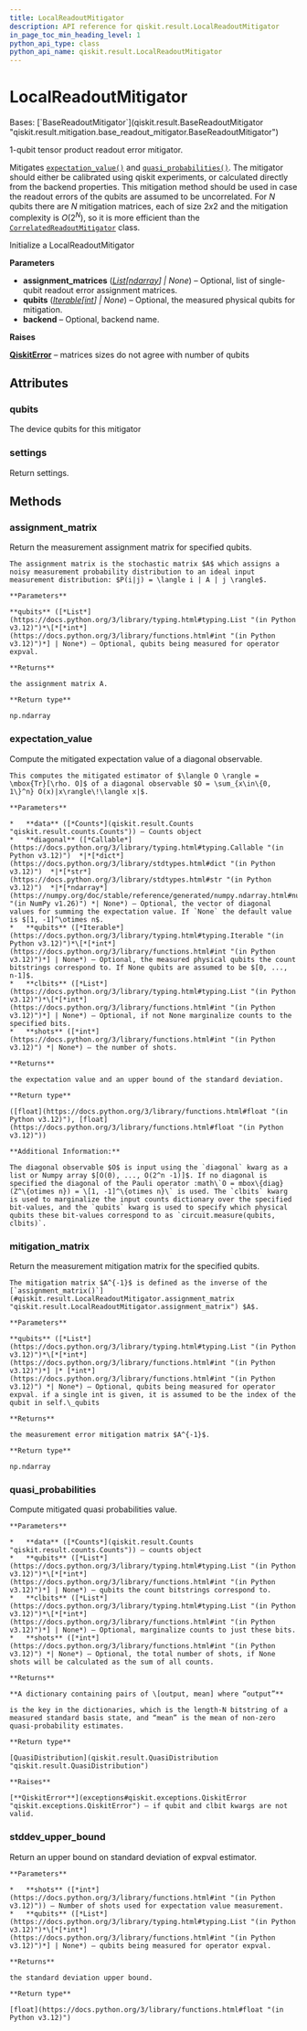```yaml
---
title: LocalReadoutMitigator
description: API reference for qiskit.result.LocalReadoutMitigator
in_page_toc_min_heading_level: 1
python_api_type: class
python_api_name: qiskit.result.LocalReadoutMitigator
---
```


# LocalReadoutMitigator

<Class id="qiskit.result.LocalReadoutMitigator" github="https://github.com/qiskit/qiskit/tree/stable/0.25/qiskit/result/mitigation/local_readout_mitigator.py" signature="qiskit.result.LocalReadoutMitigator(assignment_matrices=None, qubits=None, backend=None)">
  Bases: [`BaseReadoutMitigator`](qiskit.result.BaseReadoutMitigator "qiskit.result.mitigation.base_readout_mitigator.BaseReadoutMitigator")

  1-qubit tensor product readout error mitigator.

  Mitigates [`expectation_value()`](#qiskit.result.LocalReadoutMitigator.expectation_value "qiskit.result.LocalReadoutMitigator.expectation_value") and [`quasi_probabilities()`](#qiskit.result.LocalReadoutMitigator.quasi_probabilities "qiskit.result.LocalReadoutMitigator.quasi_probabilities"). The mitigator should either be calibrated using qiskit experiments, or calculated directly from the backend properties. This mitigation method should be used in case the readout errors of the qubits are assumed to be uncorrelated. For *N* qubits there are *N* mitigation matrices, each of size $2 x 2$ and the mitigation complexity is $O(2^N)$, so it is more efficient than the [`CorrelatedReadoutMitigator`](qiskit.result.CorrelatedReadoutMitigator "qiskit.result.CorrelatedReadoutMitigator") class.

  Initialize a LocalReadoutMitigator

  **Parameters**

  *   **assignment\_matrices** ([*List*](https://docs.python.org/3/library/typing.html#typing.List "(in Python v3.12)")*\[*[*ndarray*](https://numpy.org/doc/stable/reference/generated/numpy.ndarray.html#numpy.ndarray "(in NumPy v1.26)")*] | None*) – Optional, list of single-qubit readout error assignment matrices.
  *   **qubits** ([*Iterable*](https://docs.python.org/3/library/typing.html#typing.Iterable "(in Python v3.12)")*\[*[*int*](https://docs.python.org/3/library/functions.html#int "(in Python v3.12)")*] | None*) – Optional, the measured physical qubits for mitigation.
  *   **backend** – Optional, backend name.

  **Raises**

  [**QiskitError**](exceptions#qiskit.exceptions.QiskitError "qiskit.exceptions.QiskitError") – matrices sizes do not agree with number of qubits

  ## Attributes

  ### qubits

  <Attribute id="qiskit.result.LocalReadoutMitigator.qubits" name="qubits">
    The device qubits for this mitigator
  </Attribute>

  ### settings

  <Attribute id="qiskit.result.LocalReadoutMitigator.settings" name="settings">
    Return settings.
  </Attribute>

  ## Methods

  ### assignment\_matrix

  <Function id="qiskit.result.LocalReadoutMitigator.assignment_matrix" name="assignment_matrix" signature="assignment_matrix(qubits=None)">
    Return the measurement assignment matrix for specified qubits.

    The assignment matrix is the stochastic matrix $A$ which assigns a noisy measurement probability distribution to an ideal input measurement distribution: $P(i|j) = \langle i | A | j \rangle$.

    **Parameters**

    **qubits** ([*List*](https://docs.python.org/3/library/typing.html#typing.List "(in Python v3.12)")*\[*[*int*](https://docs.python.org/3/library/functions.html#int "(in Python v3.12)")*] | None*) – Optional, qubits being measured for operator expval.

    **Returns**

    the assignment matrix A.

    **Return type**

    np.ndarray
  </Function>

  ### expectation\_value

  <Function id="qiskit.result.LocalReadoutMitigator.expectation_value" name="expectation_value" signature="expectation_value(data, diagonal=None, qubits=None, clbits=None, shots=None)">
    Compute the mitigated expectation value of a diagonal observable.

    This computes the mitigated estimator of $\langle O \rangle = \mbox{Tr}[\rho. O]$ of a diagonal observable $O = \sum_{x\in\{0, 1\}^n} O(x)|x\rangle\!\langle x|$.

    **Parameters**

    *   **data** ([*Counts*](qiskit.result.Counts "qiskit.result.counts.Counts")) – Counts object
    *   **diagonal** ([*Callable*](https://docs.python.org/3/library/typing.html#typing.Callable "(in Python v3.12)")  *|*[*dict*](https://docs.python.org/3/library/stdtypes.html#dict "(in Python v3.12)")  *|*[*str*](https://docs.python.org/3/library/stdtypes.html#str "(in Python v3.12)")  *|*[*ndarray*](https://numpy.org/doc/stable/reference/generated/numpy.ndarray.html#numpy.ndarray "(in NumPy v1.26)") *| None*) – Optional, the vector of diagonal values for summing the expectation value. If `None` the default value is $[1, -1]^\otimes n$.
    *   **qubits** ([*Iterable*](https://docs.python.org/3/library/typing.html#typing.Iterable "(in Python v3.12)")*\[*[*int*](https://docs.python.org/3/library/functions.html#int "(in Python v3.12)")*] | None*) – Optional, the measured physical qubits the count bitstrings correspond to. If None qubits are assumed to be $[0, ..., n-1]$.
    *   **clbits** ([*List*](https://docs.python.org/3/library/typing.html#typing.List "(in Python v3.12)")*\[*[*int*](https://docs.python.org/3/library/functions.html#int "(in Python v3.12)")*] | None*) – Optional, if not None marginalize counts to the specified bits.
    *   **shots** ([*int*](https://docs.python.org/3/library/functions.html#int "(in Python v3.12)") *| None*) – the number of shots.

    **Returns**

    the expectation value and an upper bound of the standard deviation.

    **Return type**

    ([float](https://docs.python.org/3/library/functions.html#float "(in Python v3.12)"), [float](https://docs.python.org/3/library/functions.html#float "(in Python v3.12)"))

    **Additional Information:**

    The diagonal observable $O$ is input using the `diagonal` kwarg as a list or Numpy array $[O(0), ..., O(2^n -1)]$. If no diagonal is specified the diagonal of the Pauli operator :math\`O = mbox\{diag}(Z^\{otimes n}) = \[1, -1]^\{otimes n}\` is used. The `clbits` kwarg is used to marginalize the input counts dictionary over the specified bit-values, and the `qubits` kwarg is used to specify which physical qubits these bit-values correspond to as `circuit.measure(qubits, clbits)`.
  </Function>

  ### mitigation\_matrix

  <Function id="qiskit.result.LocalReadoutMitigator.mitigation_matrix" name="mitigation_matrix" signature="mitigation_matrix(qubits=None)">
    Return the measurement mitigation matrix for the specified qubits.

    The mitigation matrix $A^{-1}$ is defined as the inverse of the [`assignment_matrix()`](#qiskit.result.LocalReadoutMitigator.assignment_matrix "qiskit.result.LocalReadoutMitigator.assignment_matrix") $A$.

    **Parameters**

    **qubits** ([*List*](https://docs.python.org/3/library/typing.html#typing.List "(in Python v3.12)")*\[*[*int*](https://docs.python.org/3/library/functions.html#int "(in Python v3.12)")*] |* [*int*](https://docs.python.org/3/library/functions.html#int "(in Python v3.12)") *| None*) – Optional, qubits being measured for operator expval. if a single int is given, it is assumed to be the index of the qubit in self.\_qubits

    **Returns**

    the measurement error mitigation matrix $A^{-1}$.

    **Return type**

    np.ndarray
  </Function>

  ### quasi\_probabilities

  <Function id="qiskit.result.LocalReadoutMitigator.quasi_probabilities" name="quasi_probabilities" signature="quasi_probabilities(data, qubits=None, clbits=None, shots=None)">
    Compute mitigated quasi probabilities value.

    **Parameters**

    *   **data** ([*Counts*](qiskit.result.Counts "qiskit.result.counts.Counts")) – counts object
    *   **qubits** ([*List*](https://docs.python.org/3/library/typing.html#typing.List "(in Python v3.12)")*\[*[*int*](https://docs.python.org/3/library/functions.html#int "(in Python v3.12)")*] | None*) – qubits the count bitstrings correspond to.
    *   **clbits** ([*List*](https://docs.python.org/3/library/typing.html#typing.List "(in Python v3.12)")*\[*[*int*](https://docs.python.org/3/library/functions.html#int "(in Python v3.12)")*] | None*) – Optional, marginalize counts to just these bits.
    *   **shots** ([*int*](https://docs.python.org/3/library/functions.html#int "(in Python v3.12)") *| None*) – Optional, the total number of shots, if None shots will be calculated as the sum of all counts.

    **Returns**

    **A dictionary containing pairs of \[output, mean] where “output”**

    is the key in the dictionaries, which is the length-N bitstring of a measured standard basis state, and “mean” is the mean of non-zero quasi-probability estimates.

    **Return type**

    [QuasiDistribution](qiskit.result.QuasiDistribution "qiskit.result.QuasiDistribution")

    **Raises**

    [**QiskitError**](exceptions#qiskit.exceptions.QiskitError "qiskit.exceptions.QiskitError") – if qubit and clbit kwargs are not valid.
  </Function>

  ### stddev\_upper\_bound

  <Function id="qiskit.result.LocalReadoutMitigator.stddev_upper_bound" name="stddev_upper_bound" signature="stddev_upper_bound(shots, qubits=None)">
    Return an upper bound on standard deviation of expval estimator.

    **Parameters**

    *   **shots** ([*int*](https://docs.python.org/3/library/functions.html#int "(in Python v3.12)")) – Number of shots used for expectation value measurement.
    *   **qubits** ([*List*](https://docs.python.org/3/library/typing.html#typing.List "(in Python v3.12)")*\[*[*int*](https://docs.python.org/3/library/functions.html#int "(in Python v3.12)")*] | None*) – qubits being measured for operator expval.

    **Returns**

    the standard deviation upper bound.

    **Return type**

    [float](https://docs.python.org/3/library/functions.html#float "(in Python v3.12)")
  </Function>
</Class>

